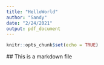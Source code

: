---
title: "HelloWorld"
author: "Sandy"
date: "2/24/2021"
output: pdf_document
---

```{r setup, include=FALSE}
knitr::opts_chunk$set(echo = TRUE)
```

\## This is a markdown file